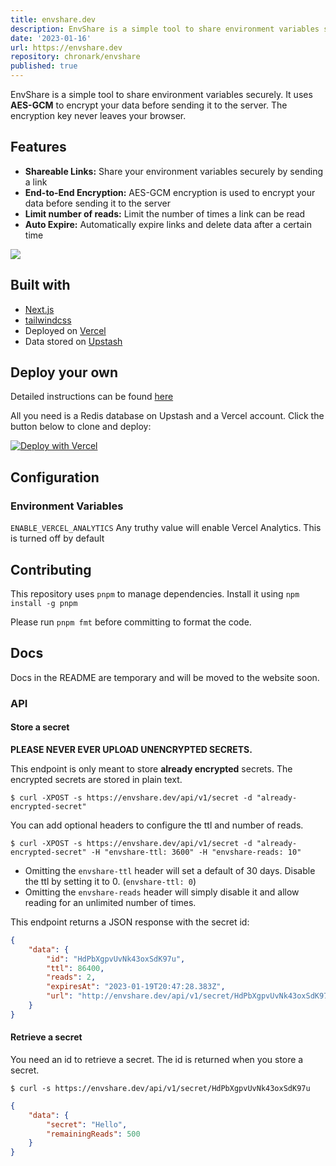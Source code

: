 ```yaml
---
title: envshare.dev
description: EnvShare is a simple tool to share environment variables securely. It uses AES-GCM to encrypt your data before sending it to the server. The encryption key never leaves your browser.
date: '2023-01-16'
url: https://envshare.dev
repository: chronark/envshare
published: true
---
```


EnvShare is a simple tool to share environment variables securely. It uses
**AES-GCM** to encrypt your data before sending it to the server. The encryption
key never leaves your browser.

## Features

-    **Shareable Links:** Share your environment variables securely by sending a
     link
-    **End-to-End Encryption:** AES-GCM encryption is used to encrypt your data
     before sending it to the server
-    **Limit number of reads:** Limit the number of times a link can be read
-    **Auto Expire:** Automatically expire links and delete data after a certain
     time

![](https://github.com/chronark/envshare/raw/main/img/envshare.png)

## Built with

-    [Next.js](https://nextjs.org)
-    [tailwindcss](https://tailwindcss.com)
-    Deployed on [Vercel](https://vercel.com?utm_source=envshare)
-    Data stored on [Upstash](https://upstash.com?utm_source=envshare)

## Deploy your own

Detailed instructions can be found [here](https://envshare.dev/deploy)

All you need is a Redis database on Upstash and a Vercel account. Click the
button below to clone and deploy:

[![Deploy with Vercel](https://vercel.com/button)](https://vercel.com/new/clone?demo-title=EnvShare&demo-description=Simple%20Next.js%20%2B%20Upstash%20app%20to%20share%20environment%20variables%20securely%20using%20AES-GCM%20encryption.&demo-url=https%3A%2F%2Fenvshare.dev%2F&demo-image=%2F%2Fimages.ctfassets.net%2Fe5382hct74si%2F5SaFBHXp5FBFJbsTzVqIJ3%2Ff0f8382369b7642fd8103debb9025c11%2Fenvshare.png&project-name=EnvShare&repository-name=envshare&repository-url=https%3A%2F%2Fgithub.com%2Fchronark%2Fenvshare&from=templates&integration-ids=oac_V3R1GIpkoJorr6fqyiwdhl17)

## Configuration

### Environment Variables

`ENABLE_VERCEL_ANALYTICS` Any truthy value will enable Vercel Analytics. This is turned off by default

## Contributing

This repository uses `pnpm` to manage dependencies. Install it using
`npm install -g pnpm`

Please run `pnpm fmt` before committing to format the code.

## Docs

Docs in the README are temporary and will be moved to the website soon.

### API

#### Store a secret

**PLEASE NEVER EVER UPLOAD UNENCRYPTED SECRETS.**

This endpoint is only meant to store **already encrypted** secrets. The
encrypted secrets are stored in plain text.

```sh-session
$ curl -XPOST -s https://envshare.dev/api/v1/secret -d "already-encrypted-secret"
```

You can add optional headers to configure the ttl and number of reads.

```sh-session
$ curl -XPOST -s https://envshare.dev/api/v1/secret -d "already-encrypted-secret" -H "envshare-ttl: 3600" -H "envshare-reads: 10"
```

-    Omitting the `envshare-ttl` header will set a default of 30 days. Disable the
     ttl by setting it to 0. (`envshare-ttl: 0`)
-    Omitting the `envshare-reads` header will simply disable it and allow reading
     for an unlimited number of times.

This endpoint returns a JSON response with the secret id:

```json
{
	"data": {
		"id": "HdPbXgpvUvNk43oxSdK97u",
		"ttl": 86400,
		"reads": 2,
		"expiresAt": "2023-01-19T20:47:28.383Z",
		"url": "http://envshare.dev/api/v1/secret/HdPbXgpvUvNk43oxSdK97u"
	}
}
```

#### Retrieve a secret

You need an id to retrieve a secret. The id is returned when you store a secret.

```sh-session
$ curl -s https://envshare.dev/api/v1/secret/HdPbXgpvUvNk43oxSdK97u
```

```json
{
	"data": {
		"secret": "Hello",
		"remainingReads": 500
	}
}
```

